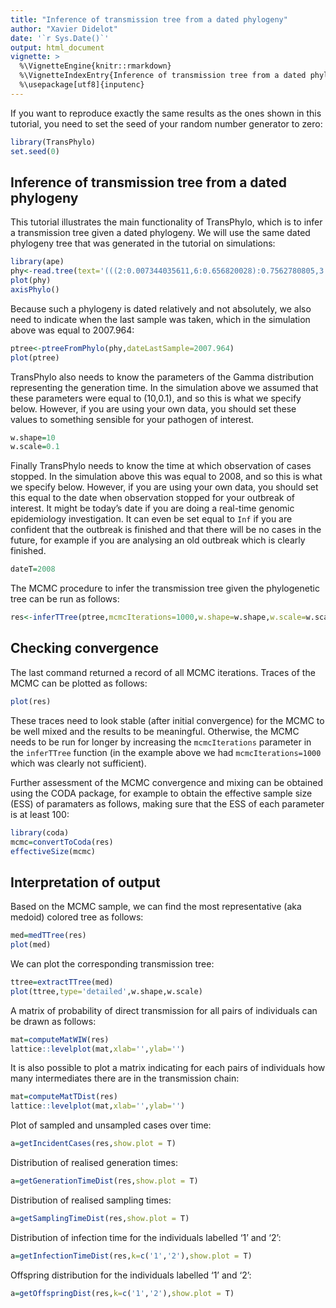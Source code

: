 ```yaml
---
title: "Inference of transmission tree from a dated phylogeny"
author: "Xavier Didelot"
date: '`r Sys.Date()`'
output: html_document
vignette: >
  %\VignetteEngine{knitr::rmarkdown}
  %\VignetteIndexEntry{Inference of transmission tree from a dated phylogeny}
  %\usepackage[utf8]{inputenc}
---
```



If you want to reproduce exactly the same results as the ones shown in this tutorial, you need to set the seed of your random number generator to zero:
```r
library(TransPhylo)
set.seed(0)
```

## Inference of transmission tree from a dated phylogeny

This tutorial illustrates the main functionality of TransPhylo, which is to infer a transmission tree given a dated phylogeny. We will use the same dated phylogeny tree that was generated in the tutorial on simulations:

```r
library(ape)
phy<-read.tree(text='(((2:0.007344035611,6:0.656820028):0.7562780805,3:1.643413444):1.293120815,((5:1.519248672,1:1.231048819):0.303038892,4:1.257652937):0.784065883);')
plot(phy)
axisPhylo()
```

Because such a phylogeny is dated relatively and not absolutely, we also need to indicate when the last sample was taken, which in the simulation above was equal to 2007.964:

```r
ptree<-ptreeFromPhylo(phy,dateLastSample=2007.964)
plot(ptree)
```

TransPhylo also needs to know the parameters of the Gamma distribution representing the generation time. In the simulation above we assumed that these parameters were equal to (10,0.1), and so this is what we specify below. However, if you are using your own data, you should set these values to something sensible for your pathogen of interest.
```r
w.shape=10
w.scale=0.1
```

Finally TransPhylo needs to know the time at which observation of cases stopped. In the simulation above this was equal to 2008, and so this is what we specify below. However, if you are using your own data, you should set this equal to the date when observation stopped for your outbreak of interest. It might be today's date if you are doing a real-time genomic epidemiology investigation. It can even be set equal to `Inf` if you are confident that the outbreak is finished and that there will be no cases in the future, for example if you are analysing an old outbreak which is clearly finished.
```r
dateT=2008
```

The MCMC procedure to infer the transmission tree given the phylogenetic tree can be run as follows:

```r
res<-inferTTree(ptree,mcmcIterations=1000,w.shape=w.shape,w.scale=w.scale,dateT=dateT)
```

## Checking convergence

The last command returned a record of all MCMC iterations. 
Traces of the MCMC can be plotted as follows:

```r
plot(res)
```

These traces need to look stable (after initial convergence) for the MCMC to be well mixed and the results to be meaningful. Otherwise, the MCMC needs to be run for longer by increasing the `mcmcIterations` parameter in the `inferTTree` function (in the example above we had `mcmcIterations=1000` which was clearly not sufficient).

Further assessment of the MCMC convergence and mixing can be obtained using the CODA package, for example to obtain the effective sample size (ESS) of paramaters as follows, making sure that the ESS of each parameter is at least 100:
```r
library(coda)
mcmc=convertToCoda(res)
effectiveSize(mcmc)
```

## Interpretation of output

Based on the MCMC sample, we can find the most representative (aka medoid) colored tree as follows:

```r
med=medTTree(res)
plot(med)
```



We can plot the corresponding transmission tree:
```r
ttree=extractTTree(med)
plot(ttree,type='detailed',w.shape,w.scale)
```

A matrix of probability of direct transmission for all pairs of individuals can be drawn as follows:

```r
mat=computeMatWIW(res)
lattice::levelplot(mat,xlab='',ylab='')
```

It is also possible to plot a matrix indicating for each pairs of individuals how many intermediates there are in the transmission chain:
```r
mat=computeMatTDist(res)
lattice::levelplot(mat,xlab='',ylab='')
```

Plot of sampled and unsampled cases over time:
```r
a=getIncidentCases(res,show.plot = T)
```

Distribution of realised generation times:
```r
a=getGenerationTimeDist(res,show.plot = T)
```

Distribution of realised sampling times:
```r
a=getSamplingTimeDist(res,show.plot = T)
```

Distribution of infection time for the individuals labelled '1' and '2':

```r
a=getInfectionTimeDist(res,k=c('1','2'),show.plot = T)
```

Offspring distribution for the individuals labelled '1' and '2':

```r
a=getOffspringDist(res,k=c('1','2'),show.plot = T)
```